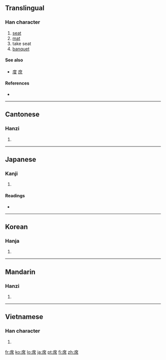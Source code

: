 {{also|蓆|度}}
==Translingual==

===Han character===
{{Han char|rn=50|rad=巾|as=07|sn=10|four=0022<sub>7</sub>|canj=戈廿中月 (ITLB)}}

# [[seat]]
# [[mat]]
# take seat
# [[banquet]]

====See also====
* [[度]] [[庶]] {{qualifier|unrelated, graphically similar}}

====References====
* {{Han ref|kx=0332.080|dkj=08926|dj=0638.070|hdz=10741.040|uh=5E2D|ud=24109|bh=AE75|bd=44661}}

----

==Cantonese==

===Hanzi===
{{yue-hanzi|jyut=|y=jik6}}

# {{defn|Cantonese|sort=巾07}}

----

==Japanese==

===Kanji===
{{ja-kanji|grade=4|rs=巾07}}

# {{defn|Japanese|sort=巾07}}

====Readings====
* {{ja-readings|on=[[せき]] (seki)|kun=[[むしろ]] (mushiro), [[せき]] (seki)}}

----

==Korean==

===Hanja===
{{ko-hanja|hangeul=석|rv=seok|mr=sŏk}}

# {{defn|Korean|sort=巾07}}

----

==Mandarin==

===Hanzi===
{{cmn-hanzi|pin=[[xí]] ([[xi2]])|wg=hsi<sup>2</sup>}}

# {{defn|Mandarin|sort=巾07}}

----

==Vietnamese==

===Han character===
{{vi-hantu|[[tịch]], [[tiệc]]|rs=巾07}}

# {{defn|Vietnamese|sort=巾07}}

[[fr:席]]
[[ko:席]]
[[lo:席]]
[[ja:席]]
[[pt:席]]
[[fi:席]]
[[zh:席]]